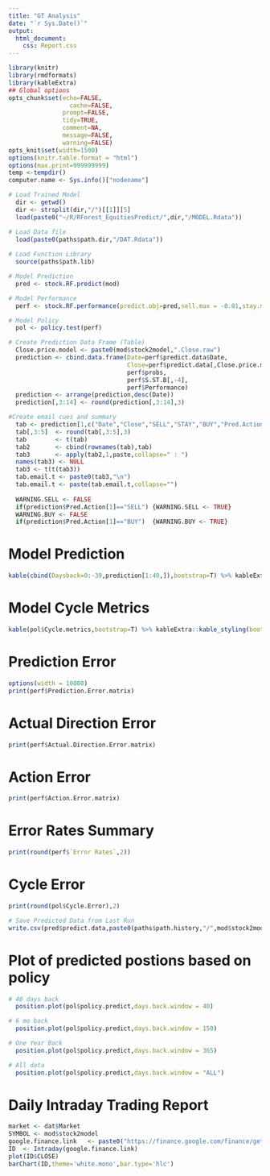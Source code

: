 ---
title: "GT Analysis"
date: "`r Sys.Date()`"
output: 
  html_document:
    css: Report.css
---

```{r knitr_init, echo=FALSE, cache=FALSE,warning=FALSE,message=FALSE}
library(knitr)
library(rmdformats)
library(kableExtra)
## Global options
opts_chunk$set(echo=FALSE,
	             cache=FALSE,
               prompt=FALSE,
               tidy=TRUE,
               comment=NA,
               message=FALSE,
               warning=FALSE)
opts_knit$set(width=1500)
options(knitr.table.format = "html") 
options(max.print=999999999)
temp <-tempdir()
computer.name <- Sys.info()["nodename"]
```

```{r include=FALSE,warning=FALSE,message=FALSE}

# Load Trained Model
  dir <- getwd()
  dir <- strsplit(dir,"/")[[1]][5]
  load(paste0("~/R/RForest_EquitiesPredict/",dir,"/MODEL.Rdata"))

# Load Data file
  load(paste0(paths$path.dir,"/DAT.Rdata"))
  
# Load Function Library
  source(paths$path.lib)

# Model Prediction
  pred <- stock.RF.predict(mod)

# Model Performance
  perf <- stock.RF.performance(predict.obj=pred,sell.max = -0.01,stay.max = 0.01,buy.max = 99,sell.t=0.84,buy.t=0.84)

# Model Policy
  pol <- policy.test(perf)
```

```{r}
# Create Prediction Data Frame (Table)
  Close.price.model <- paste0(mod$stock2model,".Close.raw")
  prediction <- cbind.data.frame(Date=perf$predict.data$Date,
                                 Close=perf$predict.data[,Close.price.model],
                                 perf$probs,
                                 perf$S.ST.B[,-4],
                                 perf$Performance)
  prediction <- arrange(prediction,desc(Date))
  prediction[,3:14] <- round(prediction[,3:14],3)

#Create email cues and summary
  tab <- prediction[1,c("Date","Close","SELL","STAY","BUY","Pred.Action")]
  tab[,3:5]  <- round(tab[,3:5],3)
  tab        <- t(tab)
  tab2       <- cbind(rownames(tab),tab)
  tab3       <- apply(tab2,1,paste,collapse=" : ")
  names(tab3) <- NULL
  tab3 <- t(t(tab3))
  tab.email.t <- paste0(tab3,"\n")
  tab.email.t <- paste(tab.email.t,collapse="")
  
  WARNING.SELL <- FALSE
  if(prediction$Pred.Action[1]=="SELL") {WARNING.SELL <- TRUE}
  WARNING.BUY <- FALSE
  if(prediction$Pred.Action[1]=="BUY")  {WARNING.BUY <- TRUE}
```

# Model Prediction

```{r}
kable(cbind(Daysback=0:-39,prediction[1:40,]),bootstrap=T) %>% kableExtra::kable_styling(bootstrap_options = c("striped", "hover"))
```

# Model Cycle Metrics

```{r}
kable(pol$Cycle.metrics,bootstrap=T) %>% kableExtra::kable_styling(bootstrap_options = c("striped", "hover"))
```

# Prediction Error

```{r}
options(width = 10000)
print(perf$Prediction.Error.matrix)
```

# Actual Direction Error

```{r}
print(perf$Actual.Direction.Error.matrix)
```

# Action Error

```{r}
print(perf$Action.Error.matrix)
```
# Error Rates Summary

```{r}
print(round(perf$`Error Rates`,2))
```

# Cycle Error

```{r}
print(round(pol$Cycle.Error),2)
```


```{r}
# Save Predicted Data from Last Run
write.csv(pred$predict.data,paste0(paths$path.history,"/",mod$stock2model,"_pred_history.csv"))
```

# Plot of predicted postions based on policy

```{r}
# 40 days back
  position.plot(pol$policy.predict,days.back.window = 40)

# 6 mo back
  position.plot(pol$policy.predict,days.back.window = 150)

# One Year Back
  position.plot(pol$policy.predict,days.back.window = 365)

# All data
  position.plot(pol$policy.predict,days.back.window = "ALL")
```

# Daily Intraday Trading Report

```{r}
market <- dat$Market      
SYMBOL <- mod$stock2model
google.finance.link   <- paste0("https://finance.google.com/finance/getprices?q=",SYMBOL,"&x=",market,"&i=60&p=1d&f=d,c,h,l,o,v")
ID  <- Intraday(google.finance.link)
plot(ID$CLOSE)
barChart(ID,theme='white.mono',bar.type='hlc')
```

